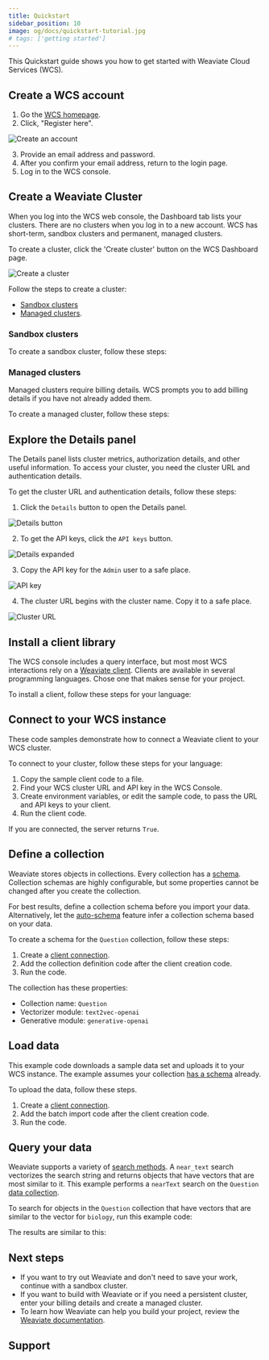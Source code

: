 ```yaml
---
title: Quickstart
sidebar_position: 10
image: og/docs/quickstart-tutorial.jpg
# tags: ['getting started']
---
```


This Quickstart guide shows you how to get started with Weaviate Cloud Services (WCS).

## Create a WCS account

1. Go the [WCS homepage](https://console.weaviate.cloud).
1. Click, "Register here".

![Create an account](./img/wcs-landing-page-register.jpg)

3. Provide an email address and password.
1. After you confirm your email address, return to the login page.
1. Log in to the WCS console.

## Create a Weaviate Cluster

When you log into the WCS web console, the Dashboard tab lists your clusters. There are no clusters when you log in to a new account. WCS has short-term, sandbox clusters and permanent, managed clusters.

To create a cluster, click the 'Create cluster' button on the WCS Dashboard page.

![Create a cluster](./img/wcs-console-no-clusters.jpg)

Follow the steps to create a cluster:

- [Sandbox clusters](#sandbox-clusters)
- [Managed clusters](#managed-clusters).

### Sandbox clusters

To create a sandbox cluster, follow these steps:


<CreateSandboxCluster />


<SandBoxExpiry/>

### Managed clusters

Managed clusters require billing details. WCS prompts you to add billing details if you have not already added them.

To create a managed cluster, follow these steps:


<CreateManagedCluster />

## Explore the Details panel

The Details panel lists cluster metrics, authorization details, and other useful information. To access your cluster, you need the cluster URL and authentication details.

To get the cluster URL and authentication details, follow these steps:

1. Click the `Details` button to open the Details panel.

![Details button](./img/wcs-console-details-button.jpg)

2. To get the API keys, click the `API keys` button.

![Details expanded](./img/wcs-console-details-api-key.jpg)

3. Copy the API key for the `Admin` user to a safe place.

![API key](./img/wcs-console-api-keys-expanded.jpg)

4. The cluster URL begins with the cluster name. Copy it to a safe place.

![Cluster URL](./img/wcs-details-cluster-url.jpg)

## Install a client library

The WCS console includes a query interface, but most most WCS interactions rely on a [Weaviate client](/developers/weaviate/client-libraries/index.md). Clients are available in several programming languages. Chose one that makes sense for your project.

To install a client, follow these steps for your language:


<CodeClientInstall />

## Connect to your WCS instance

These code samples demonstrate how to connect a Weaviate client to your WCS cluster.

To connect to your cluster, follow these steps for your language:

1. Copy the sample client code to a file.
1. Find your WCS cluster URL and API key in the WCS Console.
1. Create environment variables, or edit the sample code, to pass the URL and API keys to your client.
1. Run the client code.


<WCSClientIsReady/>

If you are connected, the server returns `True`.

## Define a collection

Weaviate stores objects in collections. Every collection has a [schema](/developers/weaviate/config-refs/schema). Collection schemas are highly configurable, but some properties cannot be changed after you create the collection.

For best results, define a collection schema before you import your data. Alternatively, let the [auto-schema](/developers/weaviate/config-refs/schema#auto-schema) feature infer a collection schema based on your data. 

To create a schema for the `Question` collection, follow these steps:

1. Create a [client connection](#connect-to-your-wcs-instance). 
1. Add the collection definition code after the client creation code.
1. Run the code.


<CodeAutoschemaMinimumSchema />

The collection has these properties: 

  - Collection name: `Question`
  - Vectorizer module: `text2vec-openai`
  - Generative module: `generative-openai`

## Load data

This example code downloads a sample data set and uploads it to your WCS instance. The example assumes your collection [has a schema](#define-a-collection) already.

To upload the data, follow these steps.

1. Create a [client connection](#connect-to-your-wcs-instance).
1. Add the batch import code after the client creation code.
1. Run the code.


<CodeAutoschemaImport />

## Query your data

Weaviate supports a variety of [search methods](/developers/weaviate/search). A `near_text` search vectorizes the search string and returns objects that have vectors that are most similar to it. This example performs a `nearText` search on the `Question` [data collection](#load-data).

To search for objects in the `Question` collection that have vectors that are similar to the vector for `biology`, run this example code:


<CodeAutoschemaNeartext />

The results are similar to this:


<BiologyQuestionsJson />

## Next steps

- If you want to try out Weaviate and don't need to save your work, continue with a sandbox cluster.
- If you want to build with Weaviate or if you need a persistent cluster, enter your billing details and create a managed cluster.
- To learn how Weaviate can help you build your project, review the [Weaviate documentation](../weaviate/index.md).

## Support


<SupportAndTrouble />